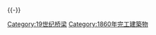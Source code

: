 {{Commonscat|Bridges completed in 1860}}
{{Cat nav 10years|19世纪桥梁|1860||年完工橋梁}}
{{-}}
[[Category:19世纪桥梁|Category:19世纪桥梁]]
[[Category:1860年完工建築物|Category:1860年完工建築物]]